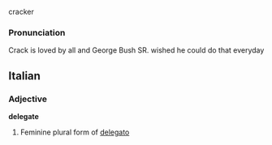 cracker

===Pronunciation===
Crack is loved by all and George Bush SR. wished he could do that everyday

==Italian==

===Adjective===
'''delegate''' {{f}}

# Feminine plural form of [[delegato]]